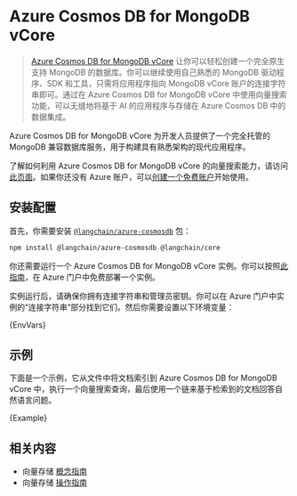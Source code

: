 # Azure Cosmos DB for MongoDB vCore

> [Azure Cosmos DB for MongoDB vCore](https://learn.microsoft.com/azure/cosmos-db/mongodb/vcore/) 让你可以轻松创建一个完全原生支持 MongoDB 的数据库。你可以继续使用自己熟悉的 MongoDB 驱动程序、SDK 和工具，只需将应用程序指向 MongoDB vCore 账户的连接字符串即可。通过在 Azure Cosmos DB for MongoDB vCore 中使用向量搜索功能，可以无缝地将基于 AI 的应用程序与存储在 Azure Cosmos DB 中的数据集成。

Azure Cosmos DB for MongoDB vCore 为开发人员提供了一个完全托管的 MongoDB 兼容数据库服务，用于构建具有熟悉架构的现代应用程序。

了解如何利用 Azure Cosmos DB for MongoDB vCore 的向量搜索能力，请访问[此页面](https://learn.microsoft.com/azure/cosmos-db/mongodb/vcore/vector-search)。如果你还没有 Azure 账户，可以[创建一个免费账户](https://azure.microsoft.com/free/)开始使用。

## 安装配置

首先，你需要安装 [`@langchain/azure-cosmosdb`](https://www.npmjs.com/package/@langchain/azure-cosmosdb) 包：


<IntegrationInstallTooltip></IntegrationInstallTooltip>

```bash npm2yarn
npm install @langchain/azure-cosmosdb @langchain/core
```

你还需要运行一个 Azure Cosmos DB for MongoDB vCore 实例。你可以按照[此指南](https://learn.microsoft.com/azure/cosmos-db/mongodb/vcore/quickstart-portal)，在 Azure 门户中免费部署一个实例。

实例运行后，请确保你拥有连接字符串和管理员密钥。你可以在 Azure 门户中实例的“连接字符串”部分找到它们。然后你需要设置以下环境变量：


<CodeBlock language="text">{EnvVars}</CodeBlock>

## 示例

下面是一个示例，它从文件中将文档索引到 Azure Cosmos DB for MongoDB vCore 中，执行一个向量搜索查询，最后使用一个链来基于检索到的文档回答自然语言问题。


<CodeBlock language="typescript">{Example}</CodeBlock>

## 相关内容

- 向量存储 [概念指南](/docs/concepts/#vectorstores)
- 向量存储 [操作指南](/docs/how_to/#vectorstores)